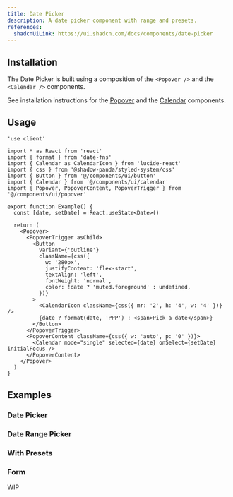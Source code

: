 ```yaml
---
title: Date Picker
description: A date picker component with range and presets.
references:
  shadcnUiLink: https://ui.shadcn.com/docs/components/date-picker
---
```


<ComponentPreview name="date-picker" withRecipe />

## Installation

The Date Picker is built using a composition of the `<Popover />` and the `<Calendar />` components.

See installation instructions for the [Popover](/docs/components/popover) and the [Calendar](/docs/components/calendar) components.

## Usage

```tsx
'use client'

import * as React from 'react'
import { format } from 'date-fns'
import { Calendar as CalendarIcon } from 'lucide-react'
import { css } from '@shadow-panda/styled-system/css'
import { Button } from '@/components/ui/button'
import { Calendar } from '@/components/ui/calendar'
import { Popover, PopoverContent, PopoverTrigger } from '@/components/ui/popover'

export function Example() {
  const [date, setDate] = React.useState<Date>()

  return (
    <Popover>
      <PopoverTrigger asChild>
        <Button
          variant={'outline'}
          className={css({
            w: '280px',
            justifyContent: 'flex-start',
            textAlign: 'left',
            fontWeight: 'normal',
            color: !date ? 'muted.foreground' : undefined,
          })}
        >
          <CalendarIcon className={css({ mr: '2', h: '4', w: '4' })} />
          {date ? format(date, 'PPP') : <span>Pick a date</span>}
        </Button>
      </PopoverTrigger>
      <PopoverContent className={css({ w: 'auto', p: '0' })}>
        <Calendar mode="single" selected={date} onSelect={setDate} initialFocus />
      </PopoverContent>
    </Popover>
  )
}
```

## Examples

### Date Picker

<ComponentPreview name="date-picker" />

### Date Range Picker

<ComponentPreview name="date-picker" file="date-range-picker" />

### With Presets

<ComponentPreview name="date-picker" file="with-presets" />

### Form

<Callout emoji="⚒️">WIP</Callout>
